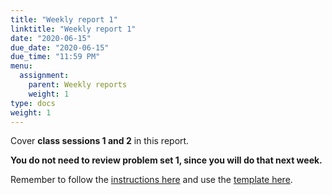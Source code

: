 ```yaml
---
title: "Weekly report 1"
linktitle: "Weekly report 1"
date: "2020-06-15"
due_date: "2020-06-15"
due_time: "11:59 PM"
menu:
  assignment:
    parent: Weekly reports
    weight: 1
type: docs
weight: 1
---
```


Cover **class sessions 1 and 2** in this report.

**You do not need to review problem set 1, since you will do that next week.**

Remember to follow the [instructions here](/assignment/#weekly-reports-1) and use the [template here](/assignment/weekly-reports/).
